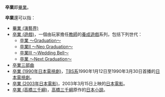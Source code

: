 '''卒業'''即[[畢業|畢業]]。

'''卒業'''還可以指：
*[[畢業_(演藝界)|畢業 (演藝界)]]
* [[卒業_(遊戲)|卒業 (遊戲)]]，一個由玩家擔任[[教師|教師]]的[[養成遊戲|養成遊戲]]系列，包括下列世代：
** [[卒業_～Graduation～|卒業 ～Graduation～]]
** [[卒業Ⅱ_～Neo_Graduation～|卒業Ⅱ ～Neo Graduation～]]
** [[卒業Ⅲ_～Wedding_Bell～|卒業Ⅲ ～Wedding Bell～]]
** [[卒業_～Next_Graduation～|卒業 ～Next Graduation～]]
* [[卒業三部曲|卒業三部曲]]
* [[卒業_(1990年日本電視劇)|卒業 (1990年日本電視劇)]]，[[TBS系|TBS系]]1990年1月12日至1990年3月30日首播的[[日本電視劇|日本電視劇]]。
* [[卒業_(2003年日本電影)|卒業 (2003年日本電影)]]，2003年3月15日上映的[[日本電影|日本電影]]。
* [[卒業_(高橋三千綱)|卒業 (高橋三千綱)]]，[[高橋三千綱|高橋三千綱]]原作的[[日本|日本]][[小說|小說]]。
{{disambiguation|Z|Cat=二字消歧义}}